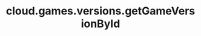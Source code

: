 ---
title: "cloud.games.versions.getGameVersionById"
openapi: "GET /games/{game_id}/versions/{version_id}"
---